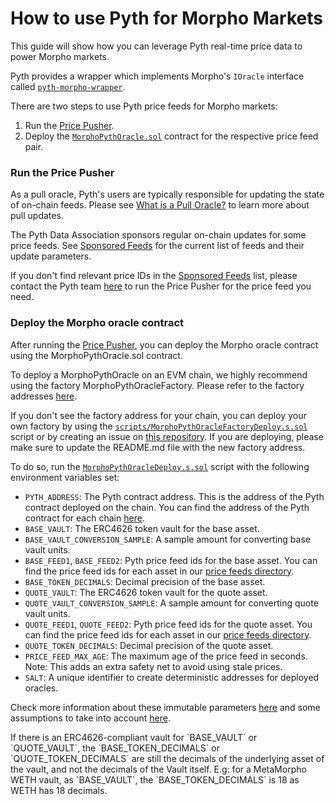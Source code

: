 
# How to use Pyth for Morpho Markets

This guide will show how you can leverage Pyth real-time price data to power Morpho markets.

Pyth provides a wrapper which implements Morpho's `IOracle` interface called [`pyth-morpho-wrapper`](https://github.com/pyth-network/pyth-morpho-wrapper).

There are two steps to use Pyth price feeds for Morpho markets:

1. Run the [Price Pusher](https://github.com/pyth-network/pyth-crosschain/tree/main/apps/price_pusher).
2. Deploy the [`MorphoPythOracle.sol`](https://github.com/pyth-network/pyth-morpho-wrapper/blob/main/src/morpho-pyth/MorphoPythOracle.sol) contract for the respective price feed pair.

<Steps>

### Run the Price Pusher

As a pull oracle, Pyth's users are typically responsible for updating the state of on-chain feeds.
Please see [What is a Pull Oracle?](/price-feeds/pull-updates) to learn more about pull updates.

The Pyth Data Association sponsors regular on-chain updates for some price feeds.
See [Sponsored Feeds](./sponsored-feeds.mdx) for the current list of feeds and their update parameters.

If you don't find relevant price IDs in the [Sponsored Feeds](./sponsored-feeds.mdx) list, please contact the Pyth team [here](https://tally.so/r/nGz2jj) to run the Price Pusher for the price feed you need.

### Deploy the Morpho oracle contract

After running the [Price Pusher](https://github.com/pyth-network/pyth-crosschain/tree/main/apps/price_pusher), you can deploy the Morpho oracle contract using the MorphoPythOracle.sol contract.

To deploy a MorphoPythOracle on an EVM chain, we highly recommend using the factory MorphoPythOracleFactory. Please refer to the factory addresses [here](https://github.com/pyth-network/pyth-morpho-wrapper?tab=readme-ov-file#factory-addresses).

If you don't see the factory address for your chain, you can deploy your own factory by using the [`scripts/MorphoPythOracleFactoryDeploy.s.sol`](https://github.com/pyth-network/pyth-morpho-wrapper/blob/main/scripts/MorphoPythOracleFactoryDeploy.s.sol) script or by creating an issue on [this repository](https://github.com/pyth-network/pyth-morpho-wrapper).
If you are deploying, please make sure to update the README.md file with the new factory address.

To do so, run the [`MorphoPythOracleDeploy.s.sol`](https://github.com/pyth-network/pyth-morpho-wrapper/blob/main/scripts/MorphoPythOracleDeploy.s.sol) script with the following environment variables set:

- `PYTH_ADDRESS`: The Pyth contract address. This is the address of the Pyth contract deployed on the chain. You can find the address of the Pyth contract for each chain [here](./contract-addresses/evm.md).
- `BASE_VAULT`: The ERC4626 token vault for the base asset.
- `BASE_VAULT_CONVERSION_SAMPLE`: A sample amount for converting base vault units.
- `BASE_FEED1`, `BASE_FEED2`: Pyth price feed ids for the base asset. You can find the price feed ids for each asset in our [price feeds directory](./price-feeds.mdx).
- `BASE_TOKEN_DECIMALS`: Decimal precision of the base asset.
- `QUOTE_VAULT`: The ERC4626 token vault for the quote asset.
- `QUOTE_VAULT_CONVERSION_SAMPLE`: A sample amount for converting quote vault units.
- `QUOTE_FEED1`, `QUOTE_FEED2`: Pyth price feed ids for the quote asset. You can find the price feed ids for each asset in our [price feeds directory](./price-feeds.mdx).
- `QUOTE_TOKEN_DECIMALS`: Decimal precision of the quote asset.
- `PRICE_FEED_MAX_AGE`: The maximum age of the price feed in seconds. Note: This adds an extra safety net to avoid using stale prices.
- `SALT`: A unique identifier to create deterministic addresses for deployed oracles.

Check more information about these immutable parameters [here](https://docs.morpho.org/getting-started/resources/contracts/oracles/#immutables) and some assumptions to take into account [here](https://docs.morpho.org/getting-started/resources/contracts/oracles/#assumptions).

<Callout type="info">
  If there is an ERC4626-compliant vault for `BASE_VAULT` or `QUOTE_VAULT`, the
  `BASE_TOKEN_DECIMALS` or `QUOTE_TOKEN_DECIMALS` are still the decimals of the
  underlying asset of the vault, and not the decimals of the Vault itself. E.g:
  for a MetaMorpho WETH vault, as `BASE_VAULT`, the `BASE_TOKEN_DECIMALS` is 18
  as WETH has 18 decimals.
</Callout>

</Steps>
